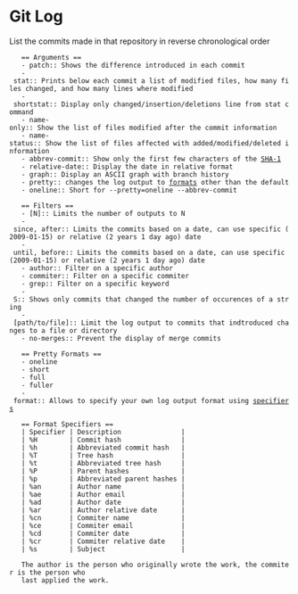 = Git Log =
List the commits made in that repository in reverse chronological order	

	== Arguments ==
	- patch:: Shows the difference introduced in each commit
	- stat:: Prints below each commit a list of modified files, how many files changed, and how many lines where modified
	- shortstat:: Display only changed/insertion/deletions line from stat command
	- name-only:: Show the list of files modified after the commit information
	- name-status:: Show the list of files affected with added/modified/deleted information
	- abbrev-commit:: Show only the first few characters of the [[glosarry#SHA-1|SHA-1]]
	- relative-date:: Display the date in relative format
	- graph:: Display an ASCII graph with branch history 
	- pretty:: changes the log output to [[#Pretty Formats|formats]] other than the default
	- oneline:: Short for --pretty=oneline --abbrev-commit
	
	== Filters ==
	- [N]:: Limits the number of outputs to N
	- since, after:: Limits the commits based on a date, can use specific (2009-01-15) or relative (2 years 1 day ago) date
	- until, before:: Limits the commits based on a date, can use specific (2009-01-15) or relative (2 years 1 day ago) date
	- author:: Filter on a specific author
	- commiter:: Filter on a specific commiter
	- grep:: Filter on a specific keyword
	- S:: Shows only commits that changed the number of occurences of a string
	- [path/to/file]:: Limit the log output to commits that indtroduced changes to a file or directory
	- no-merges:: Prevent the display of merge commits
	
	== Pretty Formats ==
	- oneline
	- short
	- full
	- fuller
	- format:: Allows to specify your own log output format using [[#Format Specifiers|specifiers]]
	
	== Format Specifiers ==
	| Specifier | Description               |
	| %H        | Commit hash               |
	| %h        | Abbreviated commit hash   |
	| %T        | Tree hash                 |
	| %t        | Abbreviated tree hash     |
	| %P        | Parent hashes             |
	| %p        | Abbreviated parent hashes |
	| %an       | Author name               |
	| %ae       | Author email              |
	| %ad       | Author date               |
	| %ar       | Author relative date      |
	| %cn       | Commiter name             |
	| %ce       | Commiter email            |
	| %cd       | Commiter date             |
	| %cr       | Commiter relative date    |
	| %s        | Subject                   |
	
	The author is the person who originally wrote the work, the commiter is the person who 
	last applied the work.
